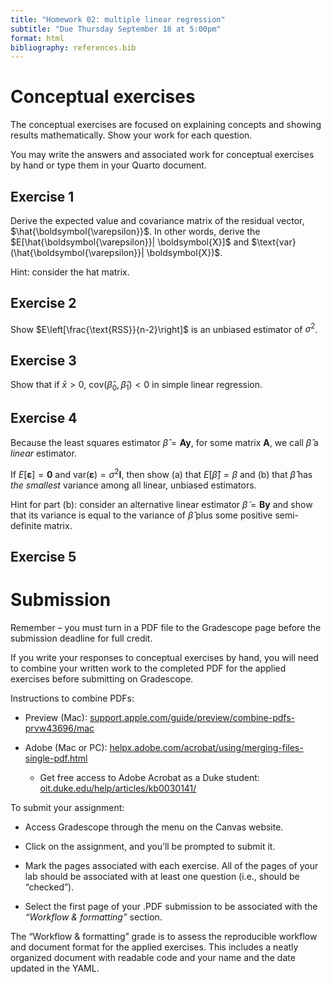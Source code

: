 ```yaml
---
title: "Homework 02: multiple linear regression"
subtitle: "Due Thursday September 18 at 5:00pm"
format: html
bibliography: references.bib
---
```


\newcommand{\bbeta}{\boldsymbol{\beta}}
\newcommand{\by}{\boldsymbol{y}}
\newcommand{\hby}{\hat{\boldsymbol{y}}}
\newcommand{\bone}{\boldsymbol{1}}
\newcommand{\bx}{\boldsymbol{x}}
\newcommand{\bX}{\boldsymbol{X}}
\newcommand{\be}{\boldsymbol{\varepsilon}}
\newcommand{\hbe}{\hat{\be}}
\newcommand{\bA}{\boldsymbol{A}}
\newcommand{\bzero}{\boldsymbol{0}}
\newcommand{\identity}{\boldsymbol{I}}

# Conceptual exercises

The conceptual exercises are focused on explaining concepts and showing results mathematically. Show your work for each question.

You may write the answers and associated work for conceptual exercises by hand or type them in your Quarto document.

## Exercise 1

Derive the expected value and covariance matrix of the residual vector, $\hbe$. In other words, derive the $E[\hbe | \bX]$ and $\text{var}(\hbe | \bX)$.

Hint: consider the hat matrix.

## Exercise 2

Show $E\left[\frac{\text{RSS}}{n-2}\right]$ is an unbiased estimator of $\sigma^2$.

## Exercise 3

Show that if $\bar{x} > 0$, $\text{cov}(\hat{\beta}_0, \hat{\beta}_1) < 0$ in simple linear regression.

## Exercise 4 

Because the least squares estimator $\hat{\beta} = \bA \by$, for some matrix $\bA$, we call $\hat{\beta}$ a *linear* estimator.

If $E[\be] = \bzero$ and $\text{var}(\be) = \sigma^2 \identity$, then show (a) that $E[\hat{\beta}] = \beta$ and (b) that $\hat{\beta}$ has *the smallest* variance among all linear, unbiased estimators.

Hint for part (b): consider an alternative linear estimator $\tilde{\beta} = \boldsymbol{B} \by$ and show that its variance is equal to the variance of $\hat{\beta}$ plus some positive semi-definite matrix.


## Exercise 5



# Submission

::: callout-warning
Remember -- you must turn in a PDF file to the Gradescope page before the submission deadline for full credit.

If you write your responses to conceptual exercises by hand, you will need to combine your written work to the completed PDF for the applied exercises before submitting on Gradescope.

Instructions to combine PDFs:

-   Preview (Mac): [support.apple.com/guide/preview/combine-pdfs-prvw43696/mac](https://support.apple.com/guide/preview/combine-pdfs-prvw43696/mac)

-   Adobe (Mac or PC): [helpx.adobe.com/acrobat/using/merging-files-single-pdf.html](https://helpx.adobe.com/acrobat/using/merging-files-single-pdf.html)

    -   Get free access to Adobe Acrobat as a Duke student: [oit.duke.edu/help/articles/kb0030141/](https://oit.duke.edu/help/articles/kb0030141/)
:::

To submit your assignment:

-   Access Gradescope through the menu on the Canvas website.

-   Click on the assignment, and you'll be prompted to submit it.

-   Mark the pages associated with each exercise. All of the pages of your lab should be associated with at least one question (i.e., should be “checked”).

-   Select the first page of your .PDF submission to be associated with the *"Workflow & formatting"* section.

The "Workflow & formatting" grade is to assess the reproducible workflow and document format for the applied exercises. This includes a neatly organized document with readable code and your name and the date updated in the YAML.